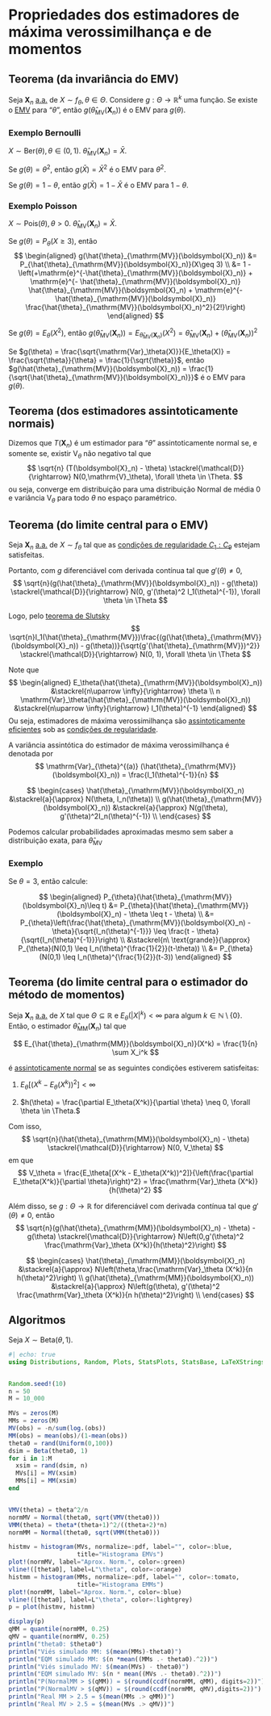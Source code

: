 # Propriedades dos estimadores de máxima verossimilhança e de momentos

## Teorema (da invariância do EMV) {#sec-invaremv}
Seja $\boldsymbol{X}_n$ [a.a.](populacao-e-amostra.qmd#sec-aa) de $X\sim f_\theta, \theta \in \Theta.$ Considere
$g:\Theta \rightarrow \mathbb{R}^k$ uma função. Se existe o [EMV](emv2.qmd) para "$\theta$", então
$g(\hat{\theta}_{\mathrm{MV}}(\boldsymbol{X}_n))$ é o EMV para $g(\theta)$.

### Exemplo Bernoulli
$X \sim \mathrm{Ber}(\theta),\theta \in (0,1)$. $\hat{\theta}_{\mathrm{MV}}(\boldsymbol{X}_n) = \bar{X}$.

Se $g(\theta) = \theta^2$, então $g(\bar{X}) = \bar{X}^2$ é o EMV para $\theta^2$.

Se $g(\theta) = 1-\theta$, então $g(\bar{X}) = 1 - \bar{X}$ é o EMV para $1-\theta$.

### Exemplo Poisson
$X \sim \mathrm{Pois}(\theta), \theta > 0$. $\hat{\theta}_{\mathrm{MV}}(\boldsymbol{X}_n) = \bar{X}$.

Se $g(\theta) = P_\theta(X\geq 3)$, então
$$
\begin{aligned}
g(\hat{\theta}_{\mathrm{MV}}(\boldsymbol{X}_n)) &= P_{\hat{\theta}_{\mathrm{MV}}(\boldsymbol{X}_n)}(X\geq 3) \\
&= 1 -\left(+\mathrm{e}^{-\hat{\theta}_{\mathrm{MV}}(\boldsymbol{X}_n)} + \mathrm{e}^{- \hat{\theta}_{\mathrm{MV}}(\boldsymbol{X}_n)}
\hat{\theta}_{\mathrm{MV}}(\boldsymbol{X}_n) + \mathrm{e}^{-\hat{\theta}_{\mathrm{MV}}(\boldsymbol{X}_n)}
\frac{\hat{\theta}_{\mathrm{MV}}(\boldsymbol{X}_n)^2}{2!}\right)
\end{aligned}
$$

Se $g(\theta) = E_\theta(X^2)$, então
$g(\hat{\theta}_{\mathrm{MV}}(\boldsymbol{X}_n)) = E_{\hat{\theta}_{\mathrm{MV}}(\boldsymbol{X}_n)}(X^2) = \hat{\theta}_{\mathrm{MV}}(\boldsymbol{X}_n) + (\hat{\theta}_{\mathrm{MV}}(\boldsymbol{X}_n))^2$

Se $g(\theta) = \frac{\sqrt{\mathrm{Var}_\theta(X)}}{E_\theta(X)} = \frac{\sqrt{\theta}}{\theta} = \frac{1}{\sqrt{\theta}}$,
então $g(\hat{\theta}_{\mathrm{MV}}(\boldsymbol{X}_n)) = \frac{1}{\sqrt{\hat{\theta}_{\mathrm{MV}}(\boldsymbol{X}_n)}}$ é o EMV
para $g(\theta)$.

## Teorema (dos estimadores assintoticamente normais) {#sec-assinorm}

Dizemos que $T(\boldsymbol{X}_n)$ é um estimador para "$\theta$" assintoticamente normal se, e somente se, existir
$\mathrm{V}_\theta$ não negativo tal que
$$
\sqrt{n} (T(\boldsymbol{X}_n) - \theta) \stackrel{\mathcal{D}}{\rightarrow} N(0,\mathrm{V}_\theta), \forall \theta \in \Theta.
$$
ou seja, converge em distribuição para uma distribuição Normal de média $0$ e variância $\mathrm{V}_\theta$ para todo $\theta$
no espaço paramétrico.

## Teorema (do limite central para o EMV) {#sec-tlcemv}

Seja $\boldsymbol{X}_n$ [a.a.](populacao-e-amostra.qmd#sec-aa) de $X\sim f_\theta$ tal que as
[condições de regularidade $C_1:C_9$](cond-regular.qmd) estejam satisfeitas.

Portanto, com $g$ diferenciável com derivada contínua tal que $g'(\theta) \neq 0$,
$$
\sqrt{n}(g(\hat{\theta}_{\mathrm{MV}}(\boldsymbol{X}_n)) - g(\theta)) \stackrel{\mathcal{D}}{\rightarrow}
N(0, g'(\theta)^2 I_1(\theta)^{-1}), \forall \theta \in \Theta
$$

Logo, pelo [teorema de Slutsky](slutsky.qmd)
$$
\sqrt{n}I_1(\hat{\theta}_{\mathrm{MV}})\frac{(g(\hat{\theta}_{\mathrm{MV}}(\boldsymbol{X}_n)) - g(\theta))}{\sqrt{g'(\hat{\theta}_{\mathrm{MV}})^2}}
\stackrel{\mathcal{D}}{\rightarrow} N(0, 1), \forall \theta \in \Theta
$$

:::{.callout-note title="EMVs são assintoticamente eficientes"}
Note que
$$
\begin{aligned}
E_\theta(\hat{\theta}_{\mathrm{MV}}(\boldsymbol{X}_n)) &\stackrel{n\uparrow \infty}{\rightarrow} \theta \\
n \mathrm{Var}_\theta(\hat{\theta}_{\mathrm{MV}}(\boldsymbol{X}_n)) &\stackrel{n\uparrow \infty}{\rightarrow} I_1(\theta)^{-1}
\end{aligned}
$$
Ou seja, estimadores de máxima verossimilhança são [assintoticamente eficientes](estimadores-eficientes.qmd#sec-efassin)
sob as [condições de regularidade]().

A variância assintótica do estimador de máxima verossimilhança é denotada por
$$
\mathrm{Var}_{\theta}^{(a)} (\hat{\theta}_{\mathrm{MV}}(\boldsymbol{X}_n)) = \frac{I_1(\theta)^{-1}}{n}
$$
:::

:::{.callout-note title="Notação"}
$$
\begin{cases}
\hat{\theta}_{\mathrm{MV}}(\boldsymbol{X}_n) &\stackrel{a}{\approx} N(\theta, I_n(\theta)) \\
g(\hat{\theta}_{\mathrm{MV}}(\boldsymbol{X}_n)) &\stackrel{a}{\approx} N(g(\theta), g'(\theta)^2I_n(\theta)^{-1}) \\
\end{cases}
$$
:::

Podemos calcular probabilidades aproximadas mesmo sem saber a distribuição exata, para $\hat{\theta}_{\mathrm{MV}}$

### Exemplo

Se $\theta = 3$, então calcule:

$$
\begin{aligned}
P_{\theta}(\hat{\theta}_{\mathrm{MV}}(\boldsymbol{X}_n)\leq t) &= P_{\theta}(\hat{\theta}_{\mathrm{MV}}(\boldsymbol{X}_n) - \theta \leq t - \theta) \\
&= P_{\theta}\left(\frac{\hat{\theta}_{\mathrm{MV}}(\boldsymbol{X}_n) - \theta}{\sqrt{I_n(\theta)^{-1}}} \leq \frac{t - \theta}{\sqrt{I_n(\theta)^{-1}}}\right) \\
&\stackrel{n\ \text{grande}}{\approx} P_{\theta}(N(0,1) \leq I_n(\theta)^{\frac{1}{2}}(t-\theta)) \\
&= P_{\theta}(N(0,1) \leq I_n(\theta)^{\frac{1}{2}}(t-3))
\end{aligned}
$$

## Teorema (do limite central para o estimador do método de momentos) {#sec-tlcemm}

Seja $\boldsymbol{X}_n$ [a.a.](populacao-e-amostra.qmd#sec-aa) de $X$ tal que $\Theta \subseteq \mathbb{R}$ e $E_\theta(|X|^k) < \infty$
para algum $k \in \mathbb{N} \setminus \{0\}$. Então, o estimador $\hat{\theta}_{\mathrm{MM}}(\boldsymbol{X}_n)$ tal que

$$
E_{\hat{\theta}_{\mathrm{MM}}(\boldsymbol{X}_n)}(X^k) = \frac{1}{n} \sum X_i^k
$$

é [assintoticamente normal](prop-est.qmd#sec-assinorm) se as seguintes condições estiverem satisfeitas:

1. $E_\theta[(X^k - E_\theta(X^k))^2] < \infty$

2. $h(\theta) = \frac{\partial E_\theta(X^k)}{\partial \theta} \neq 0, \forall \theta \in \Theta.$

Com isso,
$$
\sqrt{n}(\hat{\theta}_{\mathrm{MM}}(\boldsymbol{X}_n) - \theta) \stackrel{\mathcal{D}}{\rightarrow} N(0, V_\theta)
$$
em que
$$
V_\theta = \frac{E_\theta[(X^k - E_\theta(X^k))^2]}{\left(\frac{\partial E_\theta(X^k)}{\partial \theta}\right)^2} = \frac{\mathrm{Var}_\theta (X^k)}{h(\theta)^2}
$$

Além disso, se $g : \Theta \rightarrow \mathbb{R}$ for diferenciável com derivada contínua tal que $g'(\theta) \neq 0$, então
$$
\sqrt{n}(g(\hat{\theta}_{\mathrm{MM}}(\boldsymbol{X}_n) - \theta) - g(\theta)
\stackrel{\mathcal{D}}{\rightarrow} N\left(0,g'(\theta)^2 \frac{\mathrm{Var}_\theta (X^k)}{h(\theta)^2}\right)
$$

:::{.callout-note title="Notação"}
$$
\begin{cases}
\hat{\theta}_{\mathrm{MM}}(\boldsymbol{X}_n) &\stackrel{a}{\approx} N\left(\theta,\frac{\mathrm{Var}_\theta (X^k)}{n h(\theta)^2}\right) \\
g(\hat{\theta}_{\mathrm{MM}}(\boldsymbol{X}_n)) &\stackrel{a}{\approx} N\left(g(\theta), g'(\theta)^2 \frac{\mathrm{Var}_\theta (X^k)}{n h(\theta)^2}\right) \\
\end{cases}
$$
:::

## Algoritmos

Seja $X\sim \mathrm{Beta}(\theta, 1)$.

<!-- TODO: bonitificar histogramas: Bordas brancas, grossura vline, cor da normal (talvez grossura) -->
<!-- TODO: resultados estranhos -->

```julia
#| echo: true
using Distributions, Random, Plots, StatsPlots, StatsBase, LaTeXStrings


Random.seed!(10)
n = 50
M = 10_000

MVs = zeros(M)
MMs = zeros(M)
MV(obs) = -n/sum(log.(obs))
MM(obs) = mean(obs)/(1-mean(obs))
theta0 = rand(Uniform(0,100))
dsim = Beta(theta0, 1)
for i in 1:M
  xsim = rand(dsim, n)
  MVs[i] = MV(xsim)
  MMs[i] = MM(xsim)
end


VMV(theta) = theta^2/n
normMV = Normal(theta0, sqrt(VMV(theta0)))
VMM(theta) = theta*(theta+1)^2/((theta+2)*n)
normMM = Normal(theta0, sqrt(VMM(theta0)))

histmv = histogram(MVs, normalize=:pdf, label="", color=:blue,
                   title="Histograma EMVs")
plot!(normMV, label="Aprox. Norm.", color=:green)
vline!([theta0], label=L"\theta", color=:orange)
histmm = histogram(MMs, normalize=:pdf, label="", color=:tomato,
                   title="Histograma EMMs")
plot!(normMM, label="Aprox. Norm.", color=:blue)
vline!([theta0], label=L"\theta", color=:lightgrey)
p = plot(histmv, histmm)

display(p)
qMM = quantile(normMM, 0.25)
qMV = quantile(normMV, 0.25)
println("theta0: $theta0")
println("Viés simulado MM: $(mean(MMs)-theta0)")
println("EQM simulado MM: $(n *mean((MMs .- theta0).^2))")
println("Viés simulado MV: $(mean(MVs) - theta0)")
println("EQM simulado MV: $(n * mean((MVs .- theta0).^2))")
println("P(NormalMM > $(qMM)) = $(round(ccdf(normMM, qMM), digits=2))")
println("P(NormalMV > $(qMV)) = $(round(ccdf(normMM, qMV),digits=2))")
println("Real MM > 2.5 = $(mean(MMs .> qMM))")
println("Real MV > 2.5 = $(mean(MVs .> qMV))")
```
